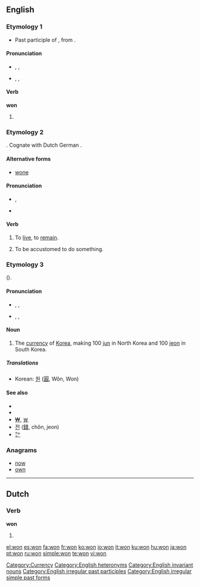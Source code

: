 ==English==
{{wikipedia}}

===Etymology 1===
* Past participle of {{term|win}}, from {{etyl|ang}} {{term|winnan|lang=ang}}.

====Pronunciation====
* {{a|UK}} {{enPR|wŭn}}, {{IPA|/wʌn/}}, {{SAMPA|/wVn/}}
*: {{rhymes|ʌn}}
* {{a|US}} {{enPR|wŭn}}, {{IPA|/wʌn/}}, {{SAMPA|/wVn/}}
*: {{audio|en-us-won.ogg|Audio (US)}}
*: {{rhymes|ʌn}}
*: {{homophones|one}}

====Verb====
'''won'''

# {{past of|win}}
<!--do not add translations here; add them to the conjugations of the translations of the infinitive "win"-->

===Etymology 2===
{{etyl|ang}} {{term|wunian|lang=ang}}.  Cognate with Dutch {{term|wonen|lang=nl}} German {{term|wohnen|lang=de}}.

====Alternative forms====
* [[wone]]

====Pronunciation====
* {{a|UK}} {{IPA|/wʌn/}}, {{SAMPA|/wʌn/}}
* {{homophones|one}}

====Verb====
{{en-verb}}

# {{context|archaic|or|obsolete|regional}} To [[live]], to [[remain]].
# {{context|archaic|or|obsolete|regional}} To be accustomed to do something.

===Etymology 3===
{{etyl|ko}} {{term|원|sc=Hang|tr=won|lang=ko}} ({{term|圓|sc=Hang|lang=ko}}).

====Pronunciation====
* {{a|RP}} {{enPR|wŏn}}, {{IPA|/wɒn/}}, {{SAMPA|/wQn/}}
*: {{rhymes|ɒn}}
*: {{homophones|one}}
* {{a|US}} {{enPR|wän}}, {{IPA|/wɑn/}}, {{SAMPA|/wAn/}}
*: {{rhymes|ɑn}}

====Noun====
{{en-noun|won}}

# The [[currency]] of [[Korea]], making 100 [[jun]] in North Korea and 100 [[jeon]] in South Korea.

=====Translations=====
{{trans-top|currency of Korea}}
* Korean: [[원]] ([[圓]], Wŏn, Won)
{{trans-mid}}
{{trans-bottom}}

====See also====
* {{pedialite|North Korean won}}
* {{pedialite|South Korean won}}
* [[₩]], [[￦]]
* [[전]] ([[錢]], chŏn, jeon)
* [[㌆]]

===Anagrams===
* [[now]]
* [[own]]

[[Category:Currency]]
[[Category:English heteronyms]]
[[Category:English invariant nouns]]
[[Category:English irregular past participles]]
[[Category:English irregular simple past forms]]

----

==Dutch==

===Verb===
'''won'''

# {{nl-verb-form|n=singular|t=past tense|winnen}}

[[el:won]]
[[es:won]]
[[fa:won]]
[[fr:won]]
[[ko:won]]
[[io:won]]
[[it:won]]
[[ku:won]]
[[hu:won]]
[[ja:won]]
[[pt:won]]
[[ru:won]]
[[simple:won]]
[[te:won]]
[[vi:won]]